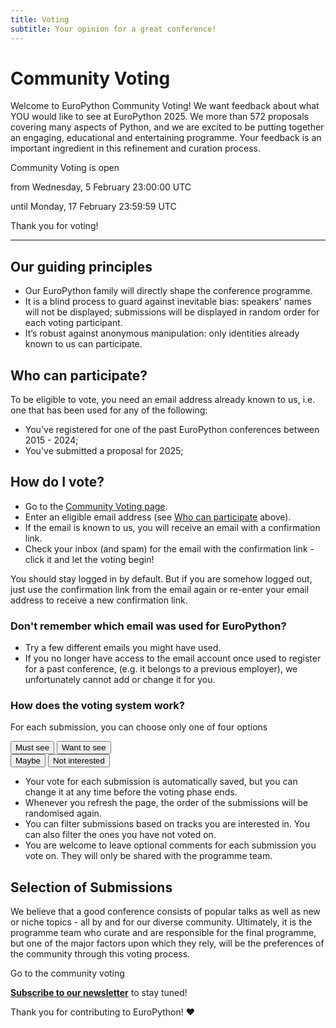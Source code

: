 ```yaml
---
title: Voting
subtitle: Your opinion for a great conference!
---
```


# Community Voting

Welcome to EuroPython Community Voting! We want feedback about what YOU would
like to see at EuroPython 2025. We more than 572 proposals covering many
aspects of Python, and we are excited to be putting together an engaging,
educational and entertaining programme.  Your feedback is an important
ingredient in this refinement and curation process.


<div style={{textAlign: "center"}}>

Community Voting is open

from Wednesday, 5 February 23:00:00 UTC

until Monday, 17 February 23:59:59 UTC

Thank you for voting!
</div>


---

## Our guiding principles

- Our EuroPython family will directly shape the conference programme.
- It is a blind process to guard against inevitable bias: speakers' names will
  not be displayed; submissions will be displayed in random order for each
  voting participant.
- It’s robust against anonymous manipulation: only identities already known to
  us can participate.

## Who can participate?

To be eligible to vote, you need an email address already  known to us, i.e.
one that has been used for any of the following:
 - You've registered for one of the past EuroPython conferences between 2015 - 2024;
 - You've submitted a proposal for 2025;

## How do I vote?

- Go to the [Community Voting page](https://voting.europython.eu).
- Enter an eligible email address (see [Who can
  participate](/voting#who-can-participate) above).
- If the email is known to us, you will receive an email with a confirmation
  link.
- Check your inbox (and spam) for the email with the confirmation link - click
  it and let the voting begin!

You should stay logged in by default. But if you are somehow logged out, just
use the confirmation link from the email again or re-enter your email address
to receive a new confirmation link.

### Don't remember which email was used for EuroPython?

- Try a few different emails you might have used.
- If you no longer have access to the email account once used to register for
  a past  conference, (e.g. it belongs to a previous employer), we
  unfortunately cannot add or change it for you.

### How does the voting system work?

For each submission, you can choose only one of four options

<div style={{textAlign: "center", marginBottom: 8}}>
<Button>Must see</Button>
<Button>Want to see</Button>
</div>
<div style={{textAlign: "center", marginBottom: 8}}>
<Button>Maybe</Button>
<Button>Not interested</Button>
</div>

- Your vote for each submission is automatically saved, but you can change it
  at any time before the voting phase ends.
- Whenever you refresh the page, the order of the submissions will be
  randomised again.
- You can filter submissions based on tracks you are interested in. You can
  also filter the ones you have not voted on.
- You are welcome to leave optional comments for each submission you vote on.
  They will only be shared with the programme team.

## Selection of Submissions

We believe that a good conference consists of popular talks as well as new or
niche topics - all by and for our diverse community. Ultimately, it is the
programme team who curate and are responsible for the final programme, but one
of the major factors upon which they rely, will be the preferences of the
community through this voting process. 

<div style={{textAlign: "center", marginBottom: 10}}>
<ButtonLink href="https://voting.europython.eu">Go to the community voting</ButtonLink>
</div>


**[Subscribe to our newsletter](https://blog.europython.eu/#/portal/signup)**
to stay tuned!

Thank you for contributing to EuroPython! ❤️
